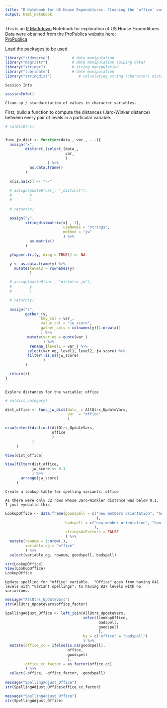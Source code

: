 ```yaml
---
title: "R Notebook for US House Expenditures: Cleaning the 'office' variable"
output: html_notebook
---
```


This is an [R Markdown](http://rmarkdown.rstudio.com) Notebook for exploration of US House Expenditures. Data were obtained from the ProPublica website here:  
[ProPublica](https://projects.propublica.org/represent/expenditures)  
  
  Load the packages to be used.
```r

library("tidyverse")          # data manipulation
library("magrittr")           # data manipulation (piping data)
library("stringr")            # string manipulation
library("lubridate")          # date manipulation
library("stringdist")            # calculating string (character) distances

```
  
    
    Session Info.
```r

sessionInfo()

```
  
    
    Clean-up / standardiation of values in character variables.  
    
  First, build a function to compute the distances (Jaro-Winker distance) between every pair of levels in a particular variable.
```r

# rm(AllQtrs)


func_jw_dist <- function(data_, var_, ...){
  assign("x",
         distinct_(select_(data_,
                           var_
                           )
                   ) %>% 
           as.data.frame()
         )
  
  x[is.na(x)] <- "--"
  
  # assign(paste0(var_, "_distinct"),
  #        x
  #        )
  
  # return(x)

  assign("y",
         stringdistmatrix(x[ , 1],
                          useNames = "strings",
                          method = "jw"
                          ) %>%
           as.matrix()
         )

  y[upper.tri(y, diag = TRUE)] <- NA

  y <- as.data.frame(y) %>% 
    mutate(level2 = rownames(y)
           )

  # assign(paste0(var_, "distmtrx_jw"),
  #        y
  #        )

  # return(y)
  
  assign("z",
         gather_(y,
                key_col = var_,
                value_col = "jw_score",
                gather_cols = colnames(y)[1:nrow(x)]
                ) %>% 
          mutate(var_og = quote(var_)
                 ) %>% 
           rename_(level1 = var_) %>% 
          select(var_og, level1, level2, jw_score) %>%
          filter(!is.na(jw_score)
                 )
         )

  return(z)
}
    
```
  
    
    Explore distances for the variable: office
```r

# rm(dist_category)

dist_office <- func_jw_dist(data_ = AllQtrs_UpdateVars,
                            var_ = "office"
                            )

nrow(select(distinct(AllQtrs_UpdateVars,
                     office
                     )
            )
     )

View(dist_office)

View(filter(dist_office,
            jw_score <= 0.1
            ) %>% 
       arrange(jw_score)
     )

```
  
    
    Create a lookup table for spelling variants: office  
      
    As there were only 32 rows whose Jaro-Winkler distance was below 0.1, I just eyeballd this.
```r

LookupOffice <- data.frame(goodspell = c("new members orientation", "hon patrick j murphy", "hon vern g buchanan", "hon doris o matsui", "hon mike j rogers", "hon nita m lowey", "hon paul d tonko", "hon rush d holt", "hon paul d ryan", "hon theodore e deutch", "hon xavier becerra", "hon richard e neal", "hon nick j rahall ii", "hon jason t smith"
                                         ),
                           badspell = c("new member orientation", "hon patrick murphy", "hon vern buchanan", "hon doris matsui", "hon mike rogers", "hon nita n lowey", "hon paul tonko", "hon rush holt", "hon paul ryan", "hon theodore deutch", "hon xavier becarra", "hon richard r neal", "hon nick j ii rahall", "hon jason smith"
                                        ),
                           stringsAsFactors = FALSE
                           ) %>% 
  mutate(rownum = 1:nrow(.),
         variable_og = "office"
         ) %>% 
  select(variable_og, rownum, goodspell, badspell)

str(LookupOffice)
View(LookupOffice)
LookupOffice

```
  
    
    Update spelling for "office" variable.  "Office" goes from having 841 levels with "variant spellings", to having 827 levels with no variations.
```r

message("AllQtrs_UpdateVars")
str(AllQtrs_UpdateVars$office_factor)

SpellingAdjust_Office <- left_join(AllQtrs_UpdateVars,
                                   select(LookupOffice,
                                          badspell,
                                          goodspell
                                          ),
                                   by = c("office" = "badspell")
                                   ) %>% 
  mutate(office_cc = ifelse(is.na(goodspell),
                            office,
                            goodspell
                            ),
         office_cc_factor = as.factor(office_cc)
         ) %>% 
  select(-office, -office_factor, -goodspell)
  
message("SpellingAdjust_Office")
str(SpellingAdjust_Office$office_cc_factor)

message("SpellingAdjust_Office")
str(SpellingAdjust_Office)

```
  
    